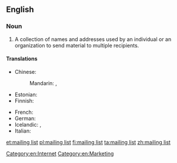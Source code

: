 ==English==
{{wikipedia}}

===Noun===
{{en-noun|sg=[[mailing]] [[list]]}}

# A collection of names and addresses used by an individual or an organization to send material to multiple recipients.

====Translations====
{{trans-top|collection of names and addresses}}
* Chinese:
*: Mandarin: {{t|zh|郵寄名單|sc=Hani}}, {{t|zh|邮寄名单|tr=yóujì míngdān|sc=Hani}}
* Estonian: {{t|et|postiloend}}
* Finnish: {{t|fi|postituslista}}
{{trans-mid}}
* French: {{t|fr|liste de diffusion}}
* German: {{t-|de|Mailingliste|f}}
* Icelandic: {{t|is|póstlisti|m}}, {{qualifier|recipient file}} {{t|is|viðtakendaskrá|f}}
* Italian: {{t|it|mailing list|f}}
{{trans-bottom}}

[[Category:en:Internet]]
[[Category:en:Marketing]]

[[et:mailing list]]
[[pl:mailing list]]
[[fi:mailing list]]
[[ta:mailing list]]
[[zh:mailing list]]
